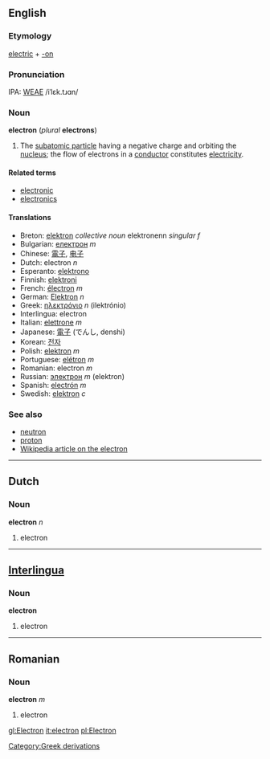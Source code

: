 ==English==
===Etymology===
[[electric]] + [[-on]]

===Pronunciation===
IPA: [[WEAE]] /iˈlɛk.tɹɑn/

=== Noun ===
'''electron''' (''plural'' '''electrons''')

#The [[subatomic particle]] having a negative charge and orbiting the [[nucleus]]; the flow of electrons in a [[conductor]] constitutes [[electricity]].
<!-- Its movement is the cause of electricity. It has a [[charge]] of 1.602 × 10<sup>-19</sup> [[coulomb]].  See [[w:Electron|Wikipedia on Electron]] for more information. -->

====Related terms====
*[[electronic]]
*[[electronics]]

==== Translations ====
*Breton: [[elektron]] ''collective noun'' elektronenn ''singular f''
*Bulgarian: [[електрон]] ''m''
*Chinese: [[電子]], [[电子]]
*Dutch: electron ''n''
*Esperanto: [[elektrono]]
*Finnish: [[elektroni]]
*French: [[électron]] ''m''
*German: [[Elektron]] ''n''
*Greek: [[ηλεκτρόνιο]] ''n'' (ilektr&oacute;nio)
*Interlingua: electron
*Italian: [[elettrone]] ''m''
*Japanese: [[電子]] (でんし, denshi)
*Korean: [[전자]]
*Polish: [[elektron]] ''m''
*Portuguese: [[elétron]] ''m''
*Romanian: electron ''m''
*Russian: [[электрон]] ''m'' (elektron)
*Spanish: [[electrón]] ''m''
*Swedish: [[elektron]] ''c''

===See also===
*[[neutron]]
*[[proton]]
*[[w:en:Electron|Wikipedia article on the electron]]

----

==Dutch==
===Noun===
'''electron''' ''n''

#electron

----
==[[Interlingua]]==
===Noun===
'''electron'''

#electron

----
==Romanian==
===Noun===
'''electron''' ''m''

#electron

[[gl:Electron]]
[[it:electron]]
[[pl:Electron]]
[[Category:Greek derivations]]